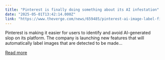 ```yaml
---
title: "Pinterest is finally doing something about its AI infestation"
date: "2025-05-01T13:42:14.000Z"
link: "https://www.theverge.com/news/659485/pinterest-ai-image-label-filter-features"
---
```


Pinterest is making it easier for users to identify and avoid AI-generated slop on its platform. The company is launching new features that will automatically label images that are detected to be made...

[Read more](https://www.theverge.com/news/659485/pinterest-ai-image-label-filter-features)

